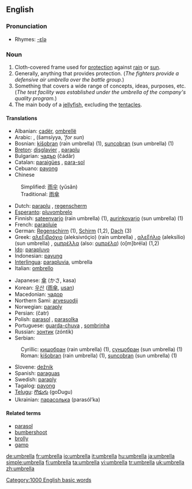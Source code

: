 {{wikipedia}}
==English==

===Pronunciation===
*Rhymes: [[Rhymes:English:-ɛlə|-ɛlə]]

===Noun===
{{en-noun}}

# Cloth-covered frame used for [[protection]] against [[rain]] or [[sun]].
# Generally, anything that provides protection. (''The fighters provide a defensive air umbrella over the battle group.'')
# Something that covers a wide range of concepts, ideas, purposes, etc. (''The test facility was established under the umbrella of the company's quality program.'')
# The main body of a [[jellyfish]], excluding the [[tentacle]]s.

====Translations====
{{top}}
*Albanian: [[çadër]], [[ombrellë]]
*Arabic: {{ARchar|[[مظلة]]}} {{Unicode|(maʐálla, ''for rain'')}} {{f}}, {{ARchar|[[شمسية|شّمسيّة]]}} (šamsíyya, '''for sun'') {{f}}
*Bosnian: [[kišobran]] (rain umbrella) {{m}} (1), [[suncobran]] (sun umbrella) {{m}} (1)
*[[Breton]]: [[disglavier]] {{m}}, [[paraplu]] {{m}}
*Bulgarian: [[чадър]] (čádǎr) {{m}}
*Catalan: [[paraigües]] {{m}}, [[para-sol]] {{m}}
*Cebuano: [[payong]]
*Chinese
:Simplified: [[雨伞]] (yǔsǎn)
:Traditional: [[雨傘]]
*Dutch: [[paraplu]] {{m}}, [[regenscherm]] {{n}}
*[[Esperanto]]: [[pluvombrelo]]
*Finnish: [[sateenvarjo]] (rain umbrella) (1), [[aurinkovarjo]] (sun umbrella) (1)
*French: [[parapluie]] {{m}}
*German: [[Regenschirm]] {{m}} (1), [[Schirm]] {{m}} (1,2), [[Dach]] {{n}} (3)
*Greek: [[αλεξιβρόχιο]] (aleksivróçio) (rain umbrella) {{n}}, [[αλεξήλιο]] (aleksílio) (sun umbrella) {{n}}, [[ομπρέλλα]] (also: [[ομπρέλα]]) (o[m]bréla) {{f}} (1,2)
*[[Ido]]: [[parapluvo]]
*Indonesian: [[payung]]
*[[Interlingua]]: [[parapluvia]], umbrella
*Italian: [[ombrello]] {{m}}
{{mid}}
*Japanese: [[傘]] (かさ, kasa)
*Korean: [[우산]] ([[雨傘]], [[usan]])
*Macedonian: [[чадор]]
*Northern Sami: [[arvesuodji]]
*Norwegian: [[paraply]] {{c}}
*Persian: {{FAchar|[[چتر]]}} (čatr)
*Polish: [[parasol]] {{m}}, [[parasolka]] {{f}}
*Portuguese: [[guarda-chuva]] {{m}}, [[sombrinha]] {{f}}
*Russian: [[зонтик]] (zóntik) {{m}}
*Serbian:
:Cyrillic: [[кишобран]] (rain umbrella) {{m}} (1), [[сунцобран]] (sun umbrella) {{m}} (1)
:Roman: [[kišobran]] (rain umbrella) {{m}} (1), [[suncobran]] (sun umbrella) {{m}} (1)
*Slovene: [[dežnik]] {{m}}
*Spanish: [[paraguas]] {{m}}
*Swedish: [[paraply]] {{n}}
*Tagalog: [[payong]]
*[[Telugu]]: [[గొడుగు]] (goDugu)
*Ukrainian: [[парасолька]] (parasól’ka) {{f}}
{{bottom}}

====Related terms====
*[[parasol]]
*[[bumbershoot]]
*[[brolly]]
*[[gamp]]

[[Category:1000 English basic words]]

[[de:umbrella]]
[[fr:umbrella]]
[[io:umbrella]]
[[it:umbrella]]
[[hu:umbrella]]
[[ja:umbrella]]
[[simple:umbrella]]
[[fi:umbrella]]
[[ta:umbrella]]
[[vi:umbrella]]
[[tr:umbrella]]
[[uk:umbrella]]
[[zh:umbrella]]